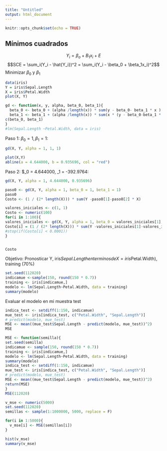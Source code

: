 ---
title: "Untitled"
output: html_document
---

```{r setup, include=FALSE}
knitr::opts_chunk$set(echo = TRUE)
```

## Mínimos cuadrados

$$Y_i = \beta_o + B_1x_i+E$$
$$SCE = \sum_i(Y_i - \hat{Y_i})^2 = \sum_i(Y_i - \beta_0 + \beta_1x_i)^2$$
Minimizar $\beta_0$ y  $\beta_1$

```{r}
data(iris)
Y = iris$Sepal.Length
X = iris$Petal.Width
plot(X, Y)
```
```{r}
gd <- function(x, y, alpha, beta_0, beta_1){
  beta_0 <- beta_0 + (alpha /length(x)) * sum(y - beta_0- beta_1 * x )
  beta_1 <- beta_1 + (alpha /length(x)) * sum(x * (y - beta_0-beta_1 * x))
c(beta_0, beta_1)
} 
#lm(Sepal.Length ~Petal.Width, data = iris)
```

Paso 1: $\beta_0 = 1, \beta_1 = 1$:
```{r}
gd(X, Y, alpha = 1, 1, 1)
```

```{r}
plot(X,Y)
abline(a = 4.644000, b = 0.935696, col = "red")
```

Paso 2: $\beta_0 = 4.644000, \beta_1 = -392.9764:
```{r}
gd(X, Y, alpha = 1, 4.644000, 0.935696)
```


```{r}
paso0 <- gd(X, Y, alpha = 1, beta_0 = 1, beta_1 = 1)
paso0
Costo <- (1 / (2* length(X))) * sum(Y -paso0[1]-paso0[2] * X)
```

```{r}
valores_iniciales <- c(1, 1)
Costo <- numeric(100)
for(i in 1:100){
valores_iniciales <- gd(X, Y, alpha = 1, beta_0 = valores_iniciales[1], beta_1 = valores_iniciales[2])
Costo[i] = (1 / (2* length(X))) * sum(Y -valores_iniciales[1]-valores_iniciales[2] * X) 
#stop(if(Costo[i] < 0.0001))
}


Costo
```

Objetivo: Pronosticar Y, iris$Sepal.Length en terminos de
X = iris$Petal.Width), training (70%)

```{r}
set.seed(112020)
indicamue <-sample(150, round(150 * 0.7))
training <- iris[indicamue,]
modelo <- lm(Sepal.Length~Petal.Width, data = training)
summary(modelo)
```

Evaluar el modelo en mi muestra test
```{r}
indica_test <- setdiff(1:150, indicamue) 
mue_test <- iris[indica_test, c("Petal.Width", "Sepal.Length")]
# predict(modelo, mue_test)
MSE <- mean((mue_test$Sepal.Length - predict(modelo, mue_test))^2)
MSE
```

```{r}
MSE <- function(semilla){
set.seed(semilla)
indicamue <- sample(150, round(150 * 0.7))
training <- iris[indicamue,]
modelo <- lm(Sepal.Length~Petal.Width, data = training)
summary(modelo)
indica_test <- setdiff(1:150, indicamue) 
mue_test <- iris[indica_test, c("Petal.Width", "Sepal.Length")]
# predict(modelo, mue_test)
MSE <- mean((mue_test$Sepal.Length - predict(modelo, mue_test))^2)
return(MSE)
}
MSE(112020)
```

```{r}
v_mse <- numeric(5000)
set.seed(112020)
semillas <- sample(1:1000000, 5000, replace = F)

for(i in 1:5000){
  v_mse[i] <- MSE(semillas[i])
}
```

```{r}
hist(v_mse)
summary(v_mse)
```




